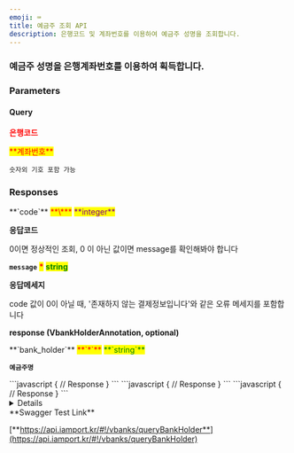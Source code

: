 ```yaml
---
emoji: ⌨
title: 예금주 조회 API
description: 은행코드 및 계좌번호를 이용하여 예금주 성명을 조회합니다.
---
```





### 예금주 성명을 은행계좌번호를 이용하여 획득합니다.

<Swagger method="get" path="/vbanks/holder" baseUrl="https://api.iamport.kr" summary="은행코드, 계좌번호를 이용해 해당 계좌의 예금주 명을 조회합니다.">
<SwaggerDescription>


</SwaggerDescription>

### Parameters

#### Query

<SwaggerParameter name="bank_code" type="String" required="true">
<mark style="color:red;">

**은행코드**

</mark>

</SwaggerParameter>
<SwaggerParameter name="bank_num" type="String" required="true">
<mark style="color:red;">**계좌번호**</mark>

`숫자외 기호 포함 가능`

</SwaggerParameter>


### Responses

<SwaggerResponse status="200: OK" description="">
<Tabs>
<Tab title="VbankHolderResponse">
**`code`** <mark style="color:red;">**\***</mark> <mark style="color:purple;">**integer**</mark>

**응답코드**

0이면 정상적인 조회, 0 이 아닌 값이면 message를 확인해봐야 합니다



**`message`** <mark style="color:red;">**\***</mark> <mark style="color:green;">**string**</mark>

**응답메세지**

code 값이 0이 아닐 때, '존재하지 않는 결제정보입니다'와 같은 오류 메세지를 포함합니다



**response **<mark style="color:red;">**(VbankHolderAnnotation, optional)**</mark>

</Tab>
</Tabs>

<Tabs>
<Tab title="VbankHolderAnnotation">
**`bank_holder`** <mark style="color:red;">**`*`**</mark> <mark style="color:green;">**`string`**</mark>

**`예금주명`**

</Tab>
</Tabs>

</SwaggerResponse>

<SwaggerResponse status="400: Bad Request" description="bank_code가 누락된 경우">
```javascript
{
    // Response
}
```

</SwaggerResponse>

<SwaggerResponse status="401: Unauthorized" description="인증 Token이 전달되지 않았거나 유효하지 않은 경우">
```javascript
{
    // Response
}
```

</SwaggerResponse>

<SwaggerResponse status="404: Not Found" description="계좌정보 조회 실패">
```javascript
{
    // Response
}
```

</SwaggerResponse>

</Swagger>

<Details>
<p slot="summary">Response Model Schema</p>

```json
{
  "code": 0,
  "message": "string",
  "response": {
    "bank_holder": "string"
  }
}
```

</Details>

<Hint style="success">
**Swagger Test Link**

[**https://api.iamport.kr/#!/vbanks/queryBankHolder**](https://api.iamport.kr/#!/vbanks/queryBankHolder)
</Hint>
